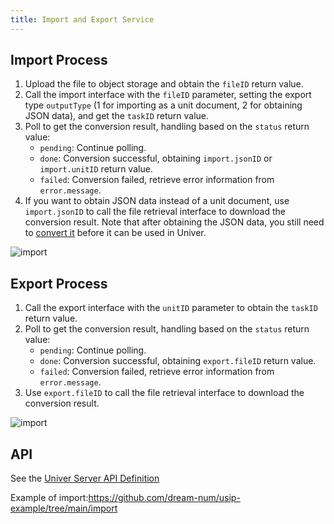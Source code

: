 ```yaml
---
title: Import and Export Service
---
```


## Import Process

1. Upload the file to object storage and obtain the `fileID` return value.
2. Call the import interface with the `fileID` parameter, setting the export type `outputType` (1 for importing as a unit document, 2 for obtaining JSON data), and get the `taskID` return value.
3. Poll to get the conversion result, handling based on the `status` return value:
    - `pending`: Continue polling.
    - `done`: Conversion successful, obtaining `import.jsonID` or `import.unitID` return value.
    - `failed`: Conversion failed, retrieve error information from `error.message`.
4. If you want to obtain JSON data instead of a unit document, use `import.jsonID` to call the file retrieval interface to download the conversion result. Note that after obtaining the JSON data, you still need to [convert it](/en-US/guides/docs/features/import-export#server-data-transformation) before it can be used in Univer.

![import](./import-export/import.png)

## Export Process

1. Call the export interface with the `unitID` parameter to obtain the `taskID` return value.
2. Poll to get the conversion result, handling based on the `status` return value:
    - `pending`: Continue polling.
    - `done`: Conversion successful, obtaining `export.fileID` return value.
    - `failed`: Conversion failed, retrieve error information from `error.message`.
3. Use `export.fileID` to call the file retrieval interface to download the conversion result.

![import](./import-export/export.png)

## API

See the [Univer Server API Definition](/en-US/guides/pro/api)

Example of import:https://github.com/dream-num/usip-example/tree/main/import
